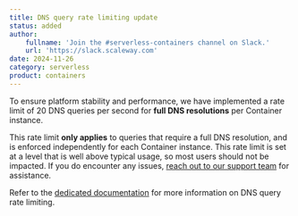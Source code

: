 ```yaml
---
title: DNS query rate limiting update
status: added
author:
    fullname: 'Join the #serverless-containers channel on Slack.'
    url: 'https://slack.scaleway.com'
date: 2024-11-26
category: serverless
product: containers
---
```


To ensure platform stability and performance, we have implemented a rate limit of 20 DNS queries per second for **full DNS resolutions** per Container instance. 

This rate limit **only applies** to queries that require a full DNS resolution, and is enforced independently for each Container instance. This rate limit is set at a level that is well above typical usage, so most users should not be impacted. If you do encounter any issues, [reach out to our support team](https://console.scaleway.com/support/tickets/create) for assistance.

Refer to the [dedicated documentation](/serverless/containers/reference-content/dns-query-rate-limit/) for more information on DNS query rate limiting.

